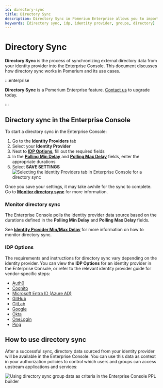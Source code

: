 ```yaml
---
id: directory-sync
title: Directory Sync
description: Directory Sync in Pomerium Enterprise allows you to import organizational directory data and external data sources you can use in authorization policies.
keywords: [directory sync, idp, identity provider, groups, directory]
---
```


# Directory Sync

**Directory Sync** is the process of synchronizing external directory data from your identity provider into the Enterprise Console. This document discusses how directory sync works in Pomerium and its use cases.

:::enterprise

**Directory Sync** is a Pomerium Enterprise feature. [Contact us](https://www.pomerium.com/enterprise-sales/) to upgrade today.

:::

## Directory sync in the Enterprise Console

To start a directory sync in the Enterprise Console:

1. Go to the **Identity Providers** tab
1. Select your **Identity Provider**
1. Next to [**IDP Options**](#idp-options), fill out the required fields
1. In the [**Polling Min Delay**](#monitor-directory-sync) and [**Polling Max Delay**](#monitor-directory-sync) fields, enter the appropriate durations
1. Select **SAVE SETTINGS** ![Selecting the Identity Providers tab in Enterprise Console for a directory sync](./img/directory-sync/directory-sync-idp-tab.gif)

Once you save your settings, it may take awhile for the sync to complete. Go to [**Monitor directory sync**](#monitor-directory-sync) for more information.

### Monitor directory sync

The Enterprise Console polls the identity provider data source based on the durations defined in the **Polling Min Delay** and **Polling Max Delay** fields.

See [**Identity Provider Min/Max Delay**](/docs/reference/identity-provider-settings#identity-provider-polling-minmax-delay) for more information on how to monitor directory sync.

### IDP Options

The requirements and instructions for directory sync vary depending on the identity provider. You can view the **IDP Options** for an identity provider in the Enterprise Console, or refer to the relevant identity provider guide for vendor-specific steps:

- [Auth0](/docs/identity-providers/auth0)
- [Cognito](/docs/identity-providers/cognito)
- [Microsoft Entra ID (Azure AD)](/docs/identity-providers/azure)
- [GitHub](/docs/identity-providers/github)
- [GitLab](/docs/identity-providers/gitlab)
- [Google](/docs/identity-providers/google)
- [Okta](/docs/identity-providers/okta)
- [OneLogin](/docs/identity-providers/one-login)
- [Ping](/docs/identity-providers/ping)

## How to use directory sync

After a successful sync, directory data sourced from your identity provider will be available in the Enterprise Console. You can use this data as context in your authorization policies to control which users and groups can access upstream applications and services:

![Using directory sync group data as criteria in the Enterprise Console PPL builder](./img/directory-sync/directory-sync-group-criteria.png)
